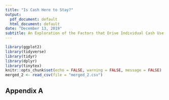 ```yaml
---
title: "Is Cash Here to Stay?"
output:
  pdf_document: default
  html_document: default
date: "December 13, 2019"
subtitle: An Exploration of the Factors that Drive Individual Cash Use
---
```


```r
library(ggplot2)
library(tidyverse)
library(tidyr) 
library(dplyr)
library(tinytex)
knitr::opts_chunk$set(echo = FALSE, warning = FALSE, message = FALSE)
merged_2 <- read_csv(file = "merged_2.csv")
```


## Appendix A

```plots

```


